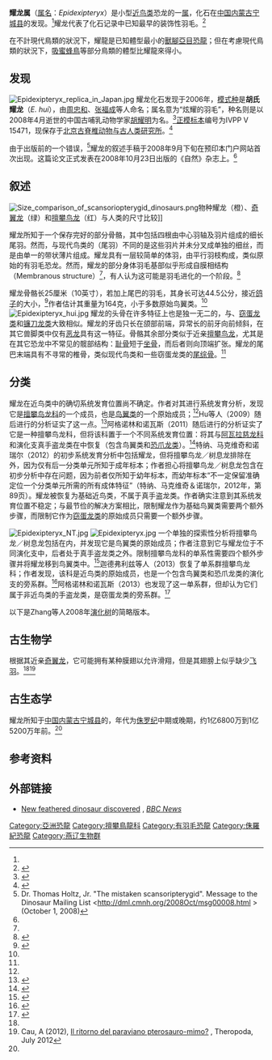 {{Automatic Taxobox
| fossil_range = [[卡洛维阶|卡洛维阶]]，{{fossilrange|160|earliest=165|latest=153}}
| image = Epidexipteryx hui slab.jpg
| image_alt = 正模标本
| image_width = 250px
| image_caption = 在日本展出的[[正模标本|正模标本]]
| taxon = Epidexipteryx
| authority = [[张福成|Zhang]] ''et al.'', [[2008年|2008]]
| type_species = '''胡氏耀龍<br>''Epidexipteryx hui'''''
| type_species_authority = Zhang ''et al.'', 2008 
}}

'''耀龙属'''（[[属名|属名]]：''Epidexipteryx''）是小型[[近鸟类|近鸟类]]恐龙的一[[属|属]]，化石在[[中国|中国]][[内蒙古|内蒙古]][[宁城县|宁城县]]的{{le|道虎沟组|Daohugou Formation}}发现。<ref name="zhangnature2008"/>耀龙代表了化石记录中已知最早的装饰性羽毛。<ref name=JM08>{{cite web |url=http://news.bbc.co.uk/2/hi/science/nature/7684796.stm |title=New feathered dinosaur discovered |last=Morgan |first=James |date=2008-10-22 |publisher=BBC |access-date=2009-07-02 |archive-date=2009-09-29 |archive-url=https://web.archive.org/web/20090929210930/http://news.bbc.co.uk/2/hi/science/nature/7684796.stm |dead-url=no }}</ref>

在不計現代鳥類的狀況下，耀龍是已知體型最小的[[獸腳亞目|獸腳亞目]][[恐龍|恐龍]]；但在考慮現代鳥類的狀況下，[[吸蜜蜂鳥|吸蜜蜂鳥]]等部分鳥類的體型比耀龍來得小。

==发现==

[[File:Epidexipteryx_replica_in_Japan.jpg|thumb]]
耀龙化石发现于2006年，[[模式种|模式种]]是'''胡氏耀龙'''（''E. hui''），由[[周忠和|周忠和]]、[[张福成|张福成]]等人命名；属名意为“炫耀的羽毛”，种名则是以2008年4月逝世的中国古哺乳动物学家[[胡耀明|胡耀明]]为名。<ref name="people">{{cite web|publisher=People's Daily Online|title=Chinese scientists discovers new dinosaur species|date=<!-- 15:26 --> October 27, 2008|access-date=November 4, 2008|url=http://english.people.com.cn/90001/90776/90881/6522141.html|archive-url=https://web.archive.org/web/20090202052140/http://english.people.com.cn/90001/90776/90881/6522141.html|archive-date=February 2, 2009}}</ref>[[正模标本|正模标本]]编号为IVPP V 15471，现保存于[[北京|北京]][[古脊椎动物与古人类研究所|古脊椎动物与古人类研究所]]。<ref name="zhangnature2008">{{cite journal|last1=Zhang|first1=F.|last2=Zhou|first2=Z.|last3=Xu|first3=X.|last4=Wang|first4=X.|last5=Sullivan|first5=C.|title=A bizarre Jurassic maniraptoran from China with elongate ribbon-like feathers|journal=Nature|volume=455|pages=1105–1108|doi=10.1038/nature07447|url=http://www.ivpp.ac.cn/qt/papers/201206/P020120601535055482173.pdf|pmid=18948955|date=October 2008|issue=7216|access-date=2015-05-24|archive-url=https://web.archive.org/web/20150524080724/http://www.ivpp.ac.cn/qt/papers/201206/P020120601535055482173.pdf|archive-date=2015-05-24}}</ref>

由于出版前的一个错误，<ref name="holtzdml">Dr. Thomas Holtz, Jr. "The mistaken scansoripterygid". Message to the Dinosaur Mailing List <http://dml.cmnh.org/2008Oct/msg00008.html {{Wayback|url=http://dml.cmnh.org/2008Oct/msg00008.html |date=20160303170430 }}> (October 1, 2008)</ref>耀龙的叙述手稿于2008年9月下旬在预印本门户网站首次出现。这篇论文正式发表在2008年10月23日出版的《自然》杂志上。<ref name="zhangnature2008"/>

==叙述==

[[File:Size_comparison_of_scansoriopterygid_dinosaurs.png|thumb]]物种耀龙（橙）、[[奇翼龙|奇翼龙]]（绿）和[[擅攀鸟龙|擅攀鸟龙]]（红）与人类的尺寸比较]]

耀龙所知于一个保存完好的部分骨骼，其中包括四根由中心羽轴及羽片组成的细长尾羽。然而，与现代鸟类的{{le|舵羽|rectrix}}（尾羽）不同的是这些羽片并未分叉成单独的细丝，而是由单一的带状薄片组成。耀龙具有一层较简单的体羽，由平行羽枝构成，类似原始的有羽毛恐龙。然而，耀龙的部分身体羽毛基部似乎形成自膜相结构（Membranous structure）<ref name="zhangnature2008"/>，有人认为这可能是羽毛进化的一个阶段。<ref>{{cite web |url=http://scienceblogs.com/tetrapodzoology/2008/10/epidexipteryx_at_last.php |title=Archived copy |access-date=2010-12-10 |archive-url=https://web.archive.org/web/20110606032913/http://scienceblogs.com/tetrapodzoology/2008/10/epidexipteryx_at_last.php |archive-date=2011-06-06 }}</ref>

耀龙骨骼长25厘米（10英寸），若加上尾巴的羽毛，其身长可达44.5公分，接近[[鸽子|鸽子]]的大小，<ref name="zhangnature2008sup">{{cite journal | last1 = Zhang | first1 = F. | last2 = Zhou | first2 = Z. | last3 = Xu | first3 = X. | last4 = Wang | first4 = X. | last5 = Sullivan | first5 = C. | year = 2008 | title = "A bizarre Jurassic maniraptoran from China with elongate ribbon-like feathers", Supplementary Information | journal = Nature | volume =  455| pages =  1105–8| doi = 10.1038/nature07447 | pmid = 18948955 }}</ref>作者估计其重量为164克，小于多数原始鸟翼类。<ref name="zhangnature2008"/>
[[File:Epidexipteryx_hui.jpg|thumb]]
耀龙的头骨在许多特征上也是独一无二的，与{{le|会鸟|Sapeornis}}、[[窃蛋龙类|窃蛋龙类]]和[[镰刀龙类|镰刀龙类]]大致相似。耀龙的牙齿只长在颌部前端，异常长的前牙向前倾斜，在其它兽脚类中仅有[[恶龙|恶龙]]具有这一特征。骨骼其余部分类似于近亲[[擅攀鸟龙|擅攀鸟龙]]，尤其是在其它恐龙中不常见的髋部结构：[[耻骨|耻骨]]短于[[坐骨|坐骨]]，而后者则向顶端扩张。耀龙的尾巴末端具有不寻常的椎骨，类似现代鸟类和一些窃蛋龙类的[[尾综骨|尾综骨]]。<ref name="zhangnature2008"/>

==分类==
耀龙在近鸟类中的确切系统发育位置尚不确定。作者对其进行系统发育分析，发现它是[[擅攀鸟龙科|擅攀鸟龙科]]的一个成员，也是[[鸟翼类|鸟翼类]]的一个原始成员；<ref name="zhangnature2008" />Hu等人（2009）随后进行的分析证实了这一点。<ref name="Hu et al.2009">{{Cite journal |author1=Dongyu Hu |author2=Lianhai Hou |author3=Lijun Zhang |author4=Xing Xu |year=2009 |title=A pre-''Archaeopteryx'' troodontid theropod from China with long feathers on the metatarsus |journal=Nature |volume=461 |issue=7264 |pages=640–643 |doi=10.1038/nature08322 |pmid=19794491}}</ref>阿格诺林和诺瓦斯（2011）随后进行的分析证实了它是一种擅攀鸟龙科，但将该科置于一个不同系统发育位置：将其与[[阿瓦拉慈龙科|阿瓦拉慈龙科]]和演化支真手盗龙类在{{le|多分支|polytomy}}中恢复（包含鸟翼类和[[恐爪龙类|恐爪龙类]]）。<ref>{{cite journal |last1=Agnolín |first1=Federico L. |last2=Novas |first2=Fernando E. |year=2011 |title=Unenlagiid theropods: are they members of the Dromaeosauridae (Theropoda, Maniraptora)? |journal=Anais da Academia Brasileira de Ciências |volume=83 |issue=1 |pages=117–162 |doi=10.1590/S0001-37652011000100008 |pmid=21437379}}</ref>特纳、马克维奇和诺瑞尔（2012）的初步系统发育分析中包括耀龙，但将擅攀鸟龙／树息龙排除在外，因为仅有后一分类单元所知于成年标本；作者担心将擅攀鸟龙／树息龙包含在初步分析中存在问题，因为前者仅所知于幼年标本，而幼年标本“不一定保留准确定位一个分类单元所需的所有成体特征”（特纳、马克维奇＆诺瑞尔，2012年，第89页）。耀龙被恢复为基础近鸟类，不属于真手盗龙类。作者确实注意到其系统发育位置不稳定；与最节俭的解决方案相比，限制耀龙作为基础鸟翼类需要两个额外步骤，而限制它作为[[窃蛋龙类|窃蛋龙类]]的原始成员只需要一个额外步骤。
 
[[File:Epidexipteryx_NT.jpg|thumb]] 
[[File:Epidexipteryx.jpg|thumb]] 
一个单独的探索性分析将擅攀鸟龙／树息龙包括在内，并发现它是鸟翼类的原始成员；作者注意到它与耀龙位于不同演化支中，后者处于真手盗龙类之外。限制擅攀鸟龙科的单系性需要四个额外步骤并将耀龙移到鸟翼类中。<ref name=TurneretalBAMNH>{{cite journal |author1=Alan Hamilton Turner |author2=Peter J. Makovicky |author3=Mark Norell | year = 2012 | title = A review of dromaeosaurid systematics and paravian phylogeny | journal = Bulletin of the American Museum of Natural History | volume = 371 | pages = 1–206 | doi=10.1206/748.1|hdl=2246/6352 }}</ref>迦德弗利兹等人（2013）恢复了单系群擅攀鸟龙科；作者发现，该科是近鸟类的原始成员，也是一个包含鸟翼类和恐爪龙类的演化支的旁系群。<ref>{{Cite journal|author=Pascal Godefroit|author2=Helena Demuynck|author3=Gareth Dyke|author4=Dongyu Hu|author5=François Escuillié|author6=Philippe Claeys|name-list-style=amp |year=2013 |title=Reduced plumage and flight ability of a new Jurassic paravian theropod from China |journal=Nature Communications |volume=4 |pages=Article number 1394 |doi=10.1038/ncomms2389 |pmid=23340434}}</ref>阿格诺林和诺瓦斯（2013）也发现了这一单系群，但却认为它们属于非近鸟类的手盗龙类，是窃蛋龙类的旁系群。<ref>{{Cite journal|author1=Federico L. Agnolín |author2=Fernando E. Novas |year=2013 |title=Avian ancestors. A review of the phylogenetic relationships of the theropods Unenlagiidae, Microraptoria, ''Anchiornis'' and Scansoriopterygidae |journal=SpringerBriefs in Earth System Sciences |pages=1–96 |doi=10.1007/978-94-007-5637-3 |isbn=978-94-007-5636-6 }}</ref>

以下是Zhang等人2008年[[演化树|演化树]]的简略版本。

{{clade| style=font-size:100%;line-height:80%
|label1=[[手盗龙类|手盗龙类]] Maniraptora
|1={{clade
   |1=[[镰刀龙超科|镰刀龙超科]] Therizinosauroidea
   |label2=<span style="color:white;">未命名</span>
   |2={{clade
      |1=[[阿瓦拉慈龙科|阿瓦拉慈龙科]] Alvarezsauridae
      |2=[[窃蛋龙类|窃蛋龙类]] Oviraptosauria
      |label2=<span style="color:white;">未命名</span>
      |3={{clade
         |label1=<span style="color:white;">未命名</span>
         |1={{clade
            |1=[[伤齿龙科|伤齿龙科]] Troodontidae
            |2=[[驰龙科|驰龙科]] Dromaeosauridae
            }}
         |label2=[[鸟翼类|鸟翼类]] Avialae
         |2={{clade
            |label1=[[擅攀鸟龙科|擅攀鸟龙科]] Scansoriopterygidae
            |1={{clade
               |1=[[擅攀鸟龙|擅攀鸟龙]] ''Scansoriopteryx''（＝树息龙）
               |2='''耀龙 ''Epidexipteryx'''''
               }}
            |2=[[鸟类|鸟类]] Aves
}}
}}
}}
}}
}}

==古生物学==
根据其近亲[[奇翼龙|奇翼龙]]，它可能拥有某种膜翅以允许滑翔，但是其翅膀上似乎缺少[[飞羽|飞羽]]。<ref name="zhangnature2008"/><ref>Cau, A (2012), [http://theropoda.blogspot.pt/2012/07/il-ritorno-del-paraviano-pterosauro.html Il ritorno del paraviano pterosauro-mimo?] {{Wayback|url=http://theropoda.blogspot.pt/2012/07/il-ritorno-del-paraviano-pterosauro.html |date=20170827045741 }}, Theropoda, July 2012</ref>
==古生态学==
耀龙所知于[[中国|中国]][[内蒙古|内蒙古]][[宁城县|宁城县]]的{{le|道虎沟化石层|Daohugou Beds}}，年代为[[侏罗纪|侏罗纪]]中期或晚期，约1亿6800万到1亿5200万年前。<ref name="zhangnature2008"/>

==参考资料==
{{Reflist}}

==外部链接==
*[http://news.bbc.co.uk/1/hi/sci/tech/7684796.stm New feathered dinosaur discovered] {{Wayback|url=http://news.bbc.co.uk/1/hi/sci/tech/7684796.stm |date=20170827134227 }}, ''[[BBC_News|BBC News]]''
{{手盜龍類|O.}}
{{Taxonbar|from=Q132600}}

[[Category:亞洲恐龍|Category:亞洲恐龍]]
[[Category:擅攀鳥龍科|Category:擅攀鳥龍科]]
[[Category:有羽毛恐龍|Category:有羽毛恐龍]]
[[Category:侏羅紀恐龍|Category:侏羅紀恐龍]]
[[Category:燕辽生物群|Category:燕辽生物群]]